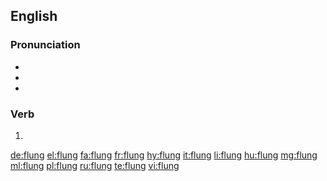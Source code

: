 ==English==

===Pronunciation===
* {{IPA|/ˈflʌŋ/|lang=en}}
* {{audio|en-us-flung.ogg|Audio (US)|lang=en}}
* {{rhymes|ʌŋ|lang=en}}

===Verb===
{{head|en|verb form}}

# {{en-past of|fling}}

[[de:flung]]
[[el:flung]]
[[fa:flung]]
[[fr:flung]]
[[hy:flung]]
[[it:flung]]
[[li:flung]]
[[hu:flung]]
[[mg:flung]]
[[ml:flung]]
[[pl:flung]]
[[ru:flung]]
[[te:flung]]
[[vi:flung]]